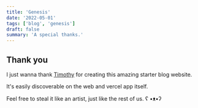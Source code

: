 ```yaml
---
title: 'Genesis'
date: '2022-05-01'
tags: ['blog', 'genesis']
draft: false
summary: 'A special thanks.'
---
```


## Thank you

I just wanna thank [Timothy](https://github.com/timlrx) for creating this amazing starter blog website.

It's easily discoverable on the web and vercel app itself.

Feel free to steal it like an artist, just like the rest of us. ʕ •ᴥ•ʔ
